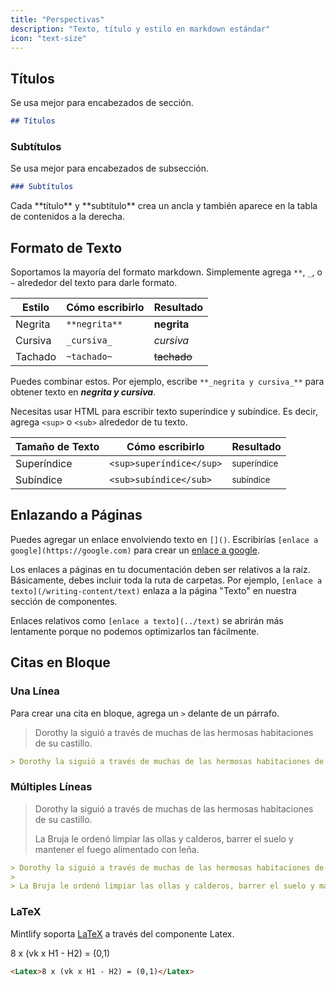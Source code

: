 ```yaml
---
title: "Perspectivas"
description: "Texto, título y estilo en markdown estándar"
icon: "text-size"
---
```


## Títulos

Se usa mejor para encabezados de sección.

```md
## Títulos
```

### Subtítulos

Se usa mejor para encabezados de subsección.

```md
### Subtítulos
```

<Tip>
  Cada **título** y **subtítulo** crea un ancla y también aparece en la tabla de contenidos a la derecha.
</Tip>

## Formato de Texto

Soportamos la mayoría del formato markdown. Simplemente agrega `**`, `_`, o `~` alrededor del texto para darle formato.

| Estilo        | Cómo escribirlo   | Resultado        |
| ------------- | ----------------- | ---------------- |
| Negrita       | `**negrita**`     | **negrita**      |
| Cursiva       | `_cursiva_`       | _cursiva_        |
| Tachado       | `~tachado~`       | ~~tachado~~      |

Puedes combinar estos. Por ejemplo, escribe `**_negrita y cursiva_**` para obtener texto en **_negrita y cursiva_**.

Necesitas usar HTML para escribir texto superíndice y subíndice. Es decir, agrega `<sup>` o `<sub>` alrededor de tu texto.

| Tamaño de Texto | Cómo escribirlo           | Resultado              |
| --------------- | ------------------------- | ---------------------- |
| Superíndice     | `<sup>superíndice</sup>`  | <sup>superíndice</sup> |
| Subíndice       | `<sub>subíndice</sub>`    | <sub>subíndice</sub>   |

## Enlazando a Páginas

Puedes agregar un enlace envolviendo texto en `[]()`. Escribirías `[enlace a google](https://google.com)` para crear un [enlace a google](https://google.com).

Los enlaces a páginas en tu documentación deben ser relativos a la raíz. Básicamente, debes incluir toda la ruta de carpetas. Por ejemplo, `[enlace a texto](/writing-content/text)` enlaza a la página "Texto" en nuestra sección de componentes.

Enlaces relativos como `[enlace a texto](../text)` se abrirán más lentamente porque no podemos optimizarlos tan fácilmente.

## Citas en Bloque

### Una Línea

Para crear una cita en bloque, agrega un `>` delante de un párrafo.

> Dorothy la siguió a través de muchas de las hermosas habitaciones de su castillo.

```md
> Dorothy la siguió a través de muchas de las hermosas habitaciones de su castillo.
```

### Múltiples Líneas

> Dorothy la siguió a través de muchas de las hermosas habitaciones de su castillo.
>
> La Bruja le ordenó limpiar las ollas y calderos, barrer el suelo y mantener el fuego alimentado con leña.

```md
> Dorothy la siguió a través de muchas de las hermosas habitaciones de su castillo.
>
> La Bruja le ordenó limpiar las ollas y calderos, barrer el suelo y mantener el fuego alimentado con leña.
```

### LaTeX

Mintlify soporta [LaTeX](https://www.latex-project.org) a través del componente Latex.

<Latex>
  8 x (vk x H1 - H2) = (0,1)
</Latex>

```md
<Latex>8 x (vk x H1 - H2) = (0,1)</Latex>
```